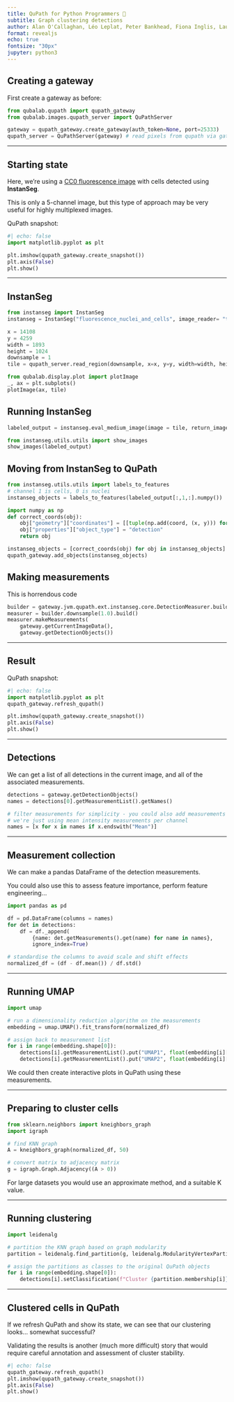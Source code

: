 ```yaml
---
title: QuPath for Python Programmers 🐍
subtitle: Graph clustering detections
author: Alan O'Callaghan, Léo Leplat, Peter Bankhead, Fiona Inglis, Laura Nicolás Sáenz
format: revealjs
echo: true
fontsize: "30px"
jupyter: python3
---
```


## Creating a gateway

First create a gateway as before:

```python
from qubalab.qupath import qupath_gateway
from qubalab.images.qupath_server import QuPathServer

gateway = qupath_gateway.create_gateway(auth_token=None, port=25333)
qupath_server = QuPathServer(gateway) # read pixels from qupath via gateway
```

---

## Starting state

Here, we're using a [CC0 fluorescence image](https://ftp.ebi.ac.uk/biostudies/fire/S-BIAD/463/S-BIAD463/Files/my_submission/Validation_raw/DCIS/Patient_test_2.ome.tiff) with cells detected using **InstanSeg**.

This is only a 5-channel image, but this type of approach may be very useful
for highly multiplexed images.

QuPath snapshot:

```python
#| echo: false
import matplotlib.pyplot as plt

plt.imshow(qupath_gateway.create_snapshot())
plt.axis(False)
plt.show()
```

---

## InstanSeg

```python
from instanseg import InstanSeg
instanseg = InstanSeg("fluorescence_nuclei_and_cells", image_reader= "tiffslide", verbosity=1)

x = 14108
y = 4259
width = 1893
height = 1024
downsample = 1
tile = qupath_server.read_region(downsample, x=x, y=y, width=width, height=height)

from qubalab.display.plot import plotImage
_, ax = plt.subplots()
plotImage(ax, tile)
```


## Running InstanSeg

```python
labeled_output = instanseg.eval_medium_image(image = tile, return_image_tensor=False)

from instanseg.utils.utils import show_images
show_images(labeled_output)
```


## Moving from InstanSeg to QuPath

```python
from instanseg.utils.utils import labels_to_features
# channel 1 is cells, 0 is nuclei
instanseg_objects = labels_to_features(labeled_output[:,1,:].numpy())

import numpy as np
def correct_coords(obj):
    obj["geometry"]["coordinates"] = [[tuple(np.add(coord, (x, y))) for coord in coord_set] for coord_set in obj["geometry"]["coordinates"]]
    obj["properties"]["object_type"] = "detection"
    return obj

instanseg_objects = [correct_coords(obj) for obj in instanseg_objects]
qupath_gateway.add_objects(instanseg_objects)
```

## Making measurements

This is horrendous code

```python
builder = gateway.jvm.qupath.ext.instanseg.core.DetectionMeasurer.builder()
measurer = builder.downsample(1.0).build()
measurer.makeMeasurements(
    gateway.getCurrentImageData(),
    gateway.getDetectionObjects())
```

---

## Result

QuPath snapshot:

```python
#| echo: false
import matplotlib.pyplot as plt
qupath_gateway.refresh_qupath()

plt.imshow(qupath_gateway.create_snapshot())
plt.axis(False)
plt.show()
```

---

## Detections

We can get a list of all detections in the current image,
and all of the associated measurements.

```python
detections = gateway.getDetectionObjects()
names = detections[0].getMeasurementList().getNames()

# filter measurements for simplicity - you could also add measurements here!
# we're just using mean intensity measurements per channel
names = [x for x in names if x.endswith("Mean")]
```

---

## Measurement collection

We can make a pandas DataFrame of the detection measurements.

You could also use this to assess feature importance, perform feature
engineering...

```python
import pandas as pd

df = pd.DataFrame(columns = names)
for det in detections:
    df = df._append(
        {name: det.getMeasurements().get(name) for name in names},
        ignore_index=True)

# standardise the columns to avoid scale and shift effects
normalized_df = (df - df.mean()) / df.std()
```


---

## Running UMAP


```python
import umap

# run a dimensionality reduction algorithm on the measurements
embedding = umap.UMAP().fit_transform(normalized_df)

# assign back to measurement list
for i in range(embedding.shape[0]):
    detections[i].getMeasurementList().put("UMAP1", float(embedding[i][0]))
    detections[i].getMeasurementList().put("UMAP2", float(embedding[i][1]))
```

We could then create interactive plots in QuPath using these measurements.

---

## Preparing to cluster cells


```python
from sklearn.neighbors import kneighbors_graph
import igraph

# find KNN graph
A = kneighbors_graph(normalized_df, 50)

# convert matrix to adjacency matrix
g = igraph.Graph.Adjacency((A > 0))
```

For large datasets you would use an approximate method, and a suitable K value.


---

## Running clustering


```python
import leidenalg

# partition the KNN graph based on graph modularity
partition = leidenalg.find_partition(g, leidenalg.ModularityVertexPartition)

# assign the partitions as classes to the original QuPath objects
for i in range(embedding.shape[0]):
    detections[i].setClassification(f"Cluster {partition.membership[i]}")
```

---

## Clustered cells in QuPath

If we refresh QuPath and show its state, we can see that our clustering looks...
somewhat successful?

Validating the results is another (much more difficult) story that would
require careful annotation and assessment of cluster stability.

```python
#| echo: false
qupath_gateway.refresh_qupath()
plt.imshow(qupath_gateway.create_snapshot())
plt.axis(False)
plt.show()
```
